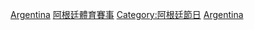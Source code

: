 [[Category:各國綜合運動會|Argentina]]
[[Category:阿根廷體育賽事|]]
[[Category:阿根廷節日|Category:阿根廷節日]]
[[Category:南美洲綜合運動會|Argentina]]
